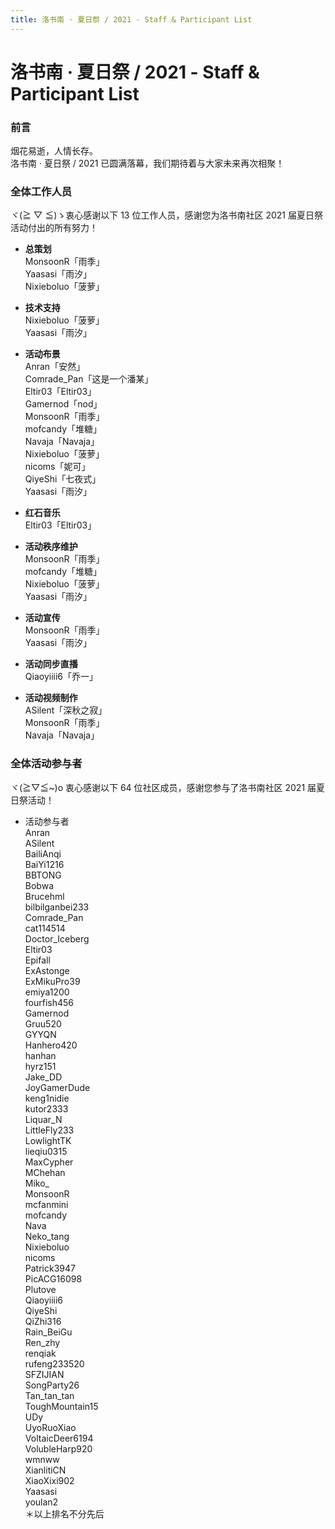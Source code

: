 ```yaml
---
title: 洛书南 · 夏日祭 / 2021 - Staff & Participant List
---
```




# 洛书南 · 夏日祭 / 2021 - Staff & Participant List


### 前言

烟花易逝，人情长存。\
洛书南 · 夏日祭 / 2021 已圆满落幕，我们期待着与大家未来再次相聚！


### 全体工作人员

<Callout emoji="⚡️">
  ヾ(≧ ▽ ≦)ゝ衷心感谢以下 13 位工作人员，感谢您为洛书南社区 2021 届夏日祭活动付出的所有努力！
</Callout>

- **总策划**\
MonsoonR「雨季」\
Yaasasi「雨汐」\
Nixieboluo「菠萝」

- **技术支持**\
Nixieboluo「菠萝」\
Yaasasi「雨汐」

- **活动布景**\
Anran「安然」\
Comrade&#95;Pan「这是一个潘某」\
Eltir03「Eltir03」\
Gamernod「nod」\
MonsoonR「雨季」\
mofcandy「堆糖」\
Navaja「Navaja」\
Nixieboluo「菠萝」\
nicoms「妮可」\
QiyeShi「七夜式」\
Yaasasi「雨汐」

- **红石音乐**\
Eltir03「Eltir03」

- **活动秩序维护**\
MonsoonR「雨季」\
mofcandy「堆糖」\
Nixieboluo「菠萝」\
Yaasasi「雨汐」

- **活动宣传**\
MonsoonR「雨季」\
Yaasasi「雨汐」

- **活动同步直播**\
Qiaoyiiii6「乔一」

- **活动视频制作**\
ASilent「深秋之寂」\
MonsoonR「雨季」\
Navaja「Navaja」


### 全体活动参与者

<Callout emoji="⚡️">
  ヾ(≧▽≦&#126;)o 衷心感谢以下 64 位社区成员，感谢您参与了洛书南社区 2021 届夏日祭活动！
</Callout>

- 活动参与者\
Anran\
ASilent\
BailiAnqi\
BaiYi1216\
BBTONG\
Bobwa\
Brucehml\
bilbilganbei233\
Comrade&#95;Pan\
cat114514\
Doctor&#95;Iceberg\
Eltir03\
Epifall\
ExAstonge\
ExMikuPro39\
emiya1200\
fourfish456\
Gamernod\
Gruu520\
GYYQN\
Hanhero420\
hanhan\
hyrz151\
Jake&#95;DD\
JoyGamerDude\
keng1nidie\
kutor2333\
Liquar&#95;N\
LittleFly233\
LowlightTK\
lieqiu0315\
MaxCypher\
MChehan\
Miko&#95;\
MonsoonR\
mcfanmini\
mofcandy\
Nava\
Neko&#95;tang\
Nixieboluo\
nicoms\
Patrick3947\
PicACG16098\
Plutove\
Qiaoyiiii6\
QiyeShi\
QiZhi316\
Rain&#95;BeiGu\
Ren&#95;zhy\
renqiak\
rufeng233520\
SFZIJIAN\
SongParty26\
Tan&#95;tan&#95;tan\
ToughMountain15\
UDy\
UyoRuoXiao\
VoltaicDeer6194\
VolubleHarp920\
wmnww\
XianlitiCN\
XiaoXixi902\
Yaasasi\
youlan2\
＊以上排名不分先后